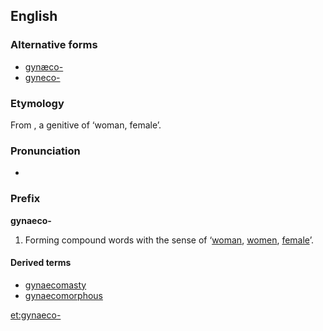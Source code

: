 ==English==

===Alternative forms===
* [[gynæco-]]
* [[gyneco-]]

===Etymology===
From {{etyl|grc}} {{term|lang=grc|γῠναικός}}, a genitive of {{term|lang=grc|γυνή}} ‘woman, female’.

===Pronunciation===
* {{IPA|/ˌɡaɪnɪkə/|/ˌdʒaɪnɪkə/}}

===Prefix===
'''gynaeco-'''

# Forming compound words with the sense of ‘[[woman]], [[women]], [[female]]’.

====Derived terms====
* [[gynaecomasty]]
* [[gynaecomorphous]]

[[et:gynaeco-]]
